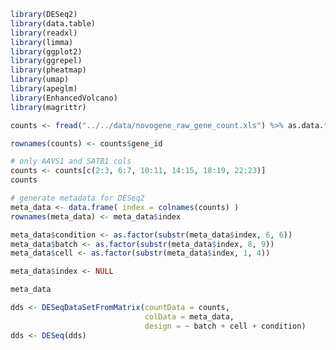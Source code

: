 


```r
library(DESeq2)
library(data.table)
library(readxl)
library(limma)
library(ggplot2)
library(ggrepel)
library(pheatmap)
library(umap)
library(apeglm)
library(EnhancedVolcano)
library(magrittr)
```
```r
counts <- fread("../../data/novogene_raw_gene_count.xls") %>% as.data.frame

rownames(counts) <- counts$gene_id

# only AAVS1 and SATB1 cols
counts <- counts[c(2:3, 6:7, 10:11, 14:15, 18:19, 22:23)]
counts

# generate metadata for DESeq2
meta_data <- data.frame( index = colnames(counts) )
rownames(meta_data) <- meta_data$index

meta_data$condition <- as.factor(substr(meta_data$index, 6, 6))
meta_data$batch <- as.factor(substr(meta_data$index, 8, 9)) 
meta_data$cell <- as.factor(substr(meta_data$index, 1, 4))

meta_data$index <- NULL

meta_data
```



```r
dds <- DESeqDataSetFromMatrix(countData = counts,
                              colData = meta_data,
                              design = ~ batch + cell + condition)
dds <- DESeq(dds)
```

